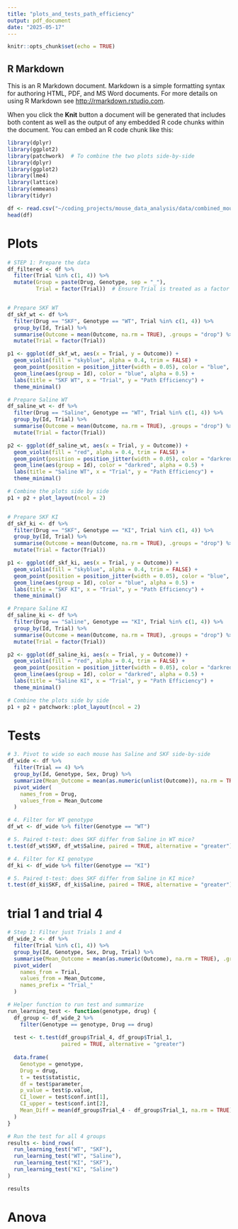 ```yaml
---
title: "plots_and_tests_path_efficiency"
output: pdf_document
date: "2025-05-17"
---
```


```r
knitr::opts_chunk$set(echo = TRUE)
```

## R Markdown

This is an R Markdown document. Markdown is a simple formatting syntax for authoring HTML, PDF, and MS Word documents. For more details on using R Markdown see <http://rmarkdown.rstudio.com>.

When you click the **Knit** button a document will be generated that includes both content as well as the output of any embedded R code chunks within the document. You can embed an R code chunk like this:


```r
library(dplyr)
library(ggplot2)
library(patchwork)  # To combine the two plots side-by-side
library(dplyr)
library(ggplot2)
library(lme4)
library(lattice)
library(emmeans)
library(tidyr)
```



```r
df <- read.csv("~/coding_projects/mouse_data_analysis/data/combined_mouse_data.csv")
head(df)
```




# Plots

```r
# STEP 1: Prepare the data
df_filtered <- df %>%
  filter(Trial %in% c(1, 4)) %>%
  mutate(Group = paste(Drug, Genotype, sep = "_"),
         Trial = factor(Trial))  # Ensure Trial is treated as a factor



```


```r

# Prepare SKF WT
df_skf_wt <- df %>%
  filter(Drug == "SKF", Genotype == "WT", Trial %in% c(1, 4)) %>%
  group_by(Id, Trial) %>%
  summarise(Outcome = mean(Outcome, na.rm = TRUE), .groups = "drop") %>%
  mutate(Trial = factor(Trial))

p1 <- ggplot(df_skf_wt, aes(x = Trial, y = Outcome)) +
  geom_violin(fill = "skyblue", alpha = 0.4, trim = FALSE) +
  geom_point(position = position_jitter(width = 0.05), color = "blue", alpha = 0.6) +
  geom_line(aes(group = Id), color = "blue", alpha = 0.5) +
  labs(title = "SKF WT", x = "Trial", y = "Path Efficiency") +
  theme_minimal()

# Prepare Saline WT
df_saline_wt <- df %>%
  filter(Drug == "Saline", Genotype == "WT", Trial %in% c(1, 4)) %>%
  group_by(Id, Trial) %>%
  summarise(Outcome = mean(Outcome, na.rm = TRUE), .groups = "drop") %>%
  mutate(Trial = factor(Trial))

p2 <- ggplot(df_saline_wt, aes(x = Trial, y = Outcome)) +
  geom_violin(fill = "red", alpha = 0.4, trim = FALSE) +
  geom_point(position = position_jitter(width = 0.05), color = "darkred", alpha = 0.6) +
  geom_line(aes(group = Id), color = "darkred", alpha = 0.5) +
  labs(title = "Saline WT", x = "Trial", y = "Path Efficiency") +
  theme_minimal()

# Combine the plots side by side
p1 + p2 + plot_layout(ncol = 2)



```






```r
# Prepare SKF KI
df_skf_ki <- df %>%
  filter(Drug == "SKF", Genotype == "KI", Trial %in% c(1, 4)) %>%
  group_by(Id, Trial) %>%
  summarise(Outcome = mean(Outcome, na.rm = TRUE), .groups = "drop") %>%
  mutate(Trial = factor(Trial))

p1 <- ggplot(df_skf_ki, aes(x = Trial, y = Outcome)) +
  geom_violin(fill = "skyblue", alpha = 0.4, trim = FALSE) +
  geom_point(position = position_jitter(width = 0.05), color = "blue", alpha = 0.6) +
  geom_line(aes(group = Id), color = "blue", alpha = 0.5) +
  labs(title = "SKF KI", x = "Trial", y = "Path Efficiency") +
  theme_minimal()

# Prepare Saline KI
df_saline_ki <- df %>%
  filter(Drug == "Saline", Genotype == "KI", Trial %in% c(1, 4)) %>%
  group_by(Id, Trial) %>%
  summarise(Outcome = mean(Outcome, na.rm = TRUE), .groups = "drop") %>%
  mutate(Trial = factor(Trial))

p2 <- ggplot(df_saline_ki, aes(x = Trial, y = Outcome)) +
  geom_violin(fill = "red", alpha = 0.4, trim = FALSE) +
  geom_point(position = position_jitter(width = 0.05), color = "darkred", alpha = 0.6) +
  geom_line(aes(group = Id), color = "darkred", alpha = 0.5) +
  labs(title = "Saline KI", x = "Trial", y = "Path Efficiency") +
  theme_minimal()

# Combine the plots side by side
p1 + p2 + patchwork::plot_layout(ncol = 2)

```





# Tests 
```r
# 3. Pivot to wide so each mouse has Saline and SKF side-by-side
df_wide <- df %>%
  filter(Trial == 4) %>%
  group_by(Id, Genotype, Sex, Drug) %>%
  summarize(Mean_Outcome = mean(as.numeric(unlist(Outcome)), na.rm = TRUE), .groups = "drop")  %>%
  pivot_wider(
    names_from = Drug,
    values_from = Mean_Outcome
  )

# 4. Filter for WT genotype
df_wt <- df_wide %>% filter(Genotype == "WT")

# 5. Paired t-test: does SKF differ from Saline in WT mice?
t.test(df_wt$SKF, df_wt$Saline, paired = TRUE, alternative = "greater")

```






```r
# 4. Filter for KI genotype
df_ki <- df_wide %>% filter(Genotype == "KI")

# 5. Paired t-test: does SKF differ from Saline in KI mice?
t.test(df_ki$SKF, df_ki$Saline, paired = TRUE, alternative = "greater")
```

# trial 1 and trial 4 


```r
# Step 1: Filter just Trials 1 and 4
df_wide_2 <- df %>%
  filter(Trial %in% c(1, 4)) %>%
  group_by(Id, Genotype, Sex, Drug, Trial) %>%
  summarise(Mean_Outcome = mean(as.numeric(Outcome), na.rm = TRUE), .groups = "drop") %>%
  pivot_wider(
    names_from = Trial,
    values_from = Mean_Outcome,
    names_prefix = "Trial_"
  )

```



```r
# Helper function to run test and summarize
run_learning_test <- function(genotype, drug) {
  df_group <- df_wide_2 %>%
    filter(Genotype == genotype, Drug == drug)
  
  test <- t.test(df_group$Trial_4, df_group$Trial_1,
                 paired = TRUE, alternative = "greater")
  
  data.frame(
    Genotype = genotype,
    Drug = drug,
    t = test$statistic,
    df = test$parameter,
    p_value = test$p.value,
    CI_lower = test$conf.int[1],
    CI_upper = test$conf.int[2],
    Mean_Diff = mean(df_group$Trial_4 - df_group$Trial_1, na.rm = TRUE)
  )
}

# Run the test for all 4 groups
results <- bind_rows(
  run_learning_test("WT", "SKF"),
  run_learning_test("WT", "Saline"),
  run_learning_test("KI", "SKF"),
  run_learning_test("KI", "Saline")
)

results

```



# Anova 


